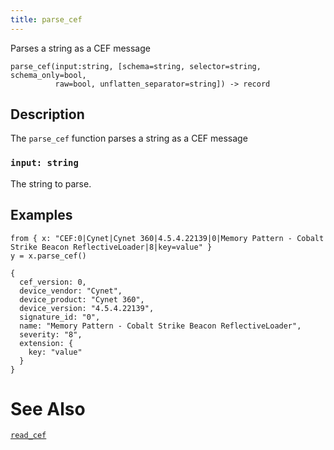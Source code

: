 ```yaml
---
title: parse_cef
---
```


Parses a string as a CEF message

```tql
parse_cef(input:string, [schema=string, selector=string, schema_only=bool,
          raw=bool, unflatten_separator=string]) -> record
```

## Description

The `parse_cef` function parses a string as a CEF message

### `input: string`

The string to parse.


<ParsingOptions />

## Examples

```tql
from { x: "CEF:0|Cynet|Cynet 360|4.5.4.22139|0|Memory Pattern - Cobalt Strike Beacon ReflectiveLoader|8|key=value" }
y = x.parse_cef()
```
```tql
{
  cef_version: 0,
  device_vendor: "Cynet",
  device_product: "Cynet 360",
  device_version: "4.5.4.22139",
  signature_id: "0",
  name: "Memory Pattern - Cobalt Strike Beacon ReflectiveLoader",
  severity: "8",
  extension: {
    key: "value"
  }
}
```

# See Also

[`read_cef`](../operators/read_cef)
